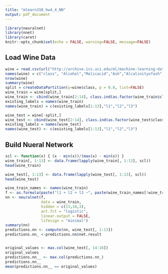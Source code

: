 ```yaml
---
title: "mlearn310_hw4_4_NN"
output: pdf_document
---
```


```r
library(neuralnet)
library(nnet)
library(caret)
knitr::opts_chunk$set(echo = FALSE, warning=FALSE, message=FALSE)
```

## Load Wine Data
```r
wine = read.csv(url("http://archive.ics.uci.edu/ml/machine-learning-databases/wine/wine.data"), header = FALSE)
names(wine) = c("class", "Alcohol","Malicacid","Ash","Alcalinityofash","Magnesium","Totalphenols","Flavanoids","Nonflavanoidphenols","Proanthocyanins","Colorintensity","Hue","OD280OD315ofdilutedwines","Proline")
nrow(wine)
summary(wine)
split = createDataPartition(y=wine$class, p = 0.8, list=FALSE)
wine_train = wine[split,]
wine_train <- cbind(wine_train[2:14], class.ind(as.factor(wine_train$class)))
existing_labels = names(wine_train)
names(wine_train) = c(existing_labels[1:13],"l1","l2","l3")

wine_test = wine[-split,]
wine_test <- cbind(wine_test[2:14], class.ind(as.factor(wine_test$class)))
existing_labels = names(wine_test)
names(wine_test) <- c(existing_labels[1:13],"l1","l2","l3")
```

## Build Nueral Network
```r
scl <- function(x) { (x - min(x))/(max(x) - min(x)) }
wine_train[, 1:13] <- data.frame(lapply(wine_train[, 1:13], scl))
head(wine_train)

wine_test[, 1:13] <- data.frame(lapply(wine_test[, 1:13], scl))
head(wine_test)

wine_train_names <- names(wine_train)
f <- as.formula(paste("l1 + l2 + l3 ~", paste(wine_train_names[!wine_train_names %in% c("l1","l2","l3")], collapse = " + ")))
nn <- neuralnet(f,
                data = wine_train,
                hidden = c(13,10,3),
                act.fct = "logistic",
                linear.output = FALSE,
                lifesign = "minimal")
summary(nn)
predictions.nn <- compute(nn, wine_test[, 1:13])
predictions.nn_ <-predictions.nn$net.result


original_values <- max.col(wine_test[, 14:16])
original_values
predictions.nn__ <- max.col(predictions.nn_)
predictions.nn__
mean(predictions.nn__ == original_values)
```